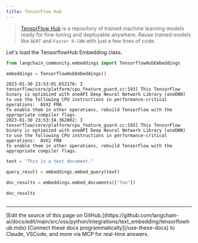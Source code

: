 ```yaml
---
title: TensorFlow Hub
---
```


>[TensorFlow Hub](https://www.tensorflow.org/hub) is a repository of trained machine learning models ready for fine-tuning and deployable anywhere. Reuse trained models like `BERT` and `Faster R-CNN` with just a few lines of code.
>
>
Let's load the TensorflowHub Embedding class.

```python
from langchain_community.embeddings import TensorflowHubEmbeddings
```

```python
embeddings = TensorflowHubEmbeddings()
```

```output
2023-01-30 23:53:01.652176: I tensorflow/core/platform/cpu_feature_guard.cc:193] This TensorFlow binary is optimized with oneAPI Deep Neural Network Library (oneDNN) to use the following CPU instructions in performance-critical operations:  AVX2 FMA
To enable them in other operations, rebuild TensorFlow with the appropriate compiler flags.
2023-01-30 23:53:34.362802: I tensorflow/core/platform/cpu_feature_guard.cc:193] This TensorFlow binary is optimized with oneAPI Deep Neural Network Library (oneDNN) to use the following CPU instructions in performance-critical operations:  AVX2 FMA
To enable them in other operations, rebuild TensorFlow with the appropriate compiler flags.
```

```python
text = "This is a test document."
```

```python
query_result = embeddings.embed_query(text)
```

```python
doc_results = embeddings.embed_documents(["foo"])
```

```python
doc_results
```

```python

```

---

<Callout icon="pen-to-square" iconType="regular">
    [Edit the source of this page on GitHub.](https://github.com/langchain-ai/docs/edit/main/src/oss/python/integrations/text_embedding/tensorflowhub.mdx)
</Callout>
<Tip icon="terminal" iconType="regular">
    [Connect these docs programmatically](/use-these-docs) to Claude, VSCode, and more via MCP for    real-time answers.
</Tip>

